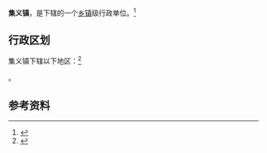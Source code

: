{{中国乡级行政区|61/06/30/104/000}}

'''集义镇'''，是{{PRC admin/fullname|61/06/30/104/000|3}}下辖的一个[[乡镇|乡镇]]级行政单位。<ref>{{PRC admin/ref sgc|{{PRC admin/parent|61/06/30/104/000}}}}</ref>

== 行政区划 ==

集义镇下辖以下地区：<ref>{{PRC admin/ref sgc|61/06/30/104/000}}</ref>

{{PRC admin/children|61/06/30/104/000}}。

== 参考资料 ==

{{reflist}}

{{行政区划小作品}}
{{PRC admin/navcat|61/06/30/104/000}}